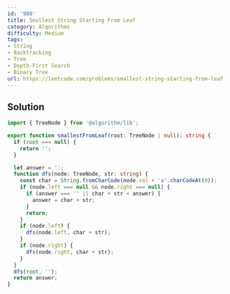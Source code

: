 ```yaml
---
id: '988'
title: Smallest String Starting From Leaf
category: Algorithms
difficulty: Medium
tags:
- String
- Backtracking
- Tree
- Depth-First Search
- Binary Tree
url: https://leetcode.com/problems/smallest-string-starting-from-leaf
---
```


## Solution

```typescript filename="solution.ts" copy
import { TreeNode } from '@algorithm/lib';

export function smallestFromLeaf(root: TreeNode | null): string {
  if (root === null) {
    return '';
  }

  let answer = '';
  function dfs(node: TreeNode, str: string) {
    const char = String.fromCharCode(node.val + 'a'.charCodeAt(0));
    if (node.left === null && node.right === null) {
      if (answer === '' || char + str < answer) {
        answer = char + str;
      }
      return;
    }
    if (node.left) {
      dfs(node.left, char + str);
    }
    if (node.right) {
      dfs(node.right, char + str);
    }
  }
  dfs(root, '');
  return answer;
}
```

